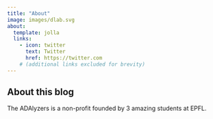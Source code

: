 ```yaml
---
title: "About"
image: images/dlab.svg
about:
  template: jolla
  links:
    - icon: twitter
      text: Twitter
      href: https://twitter.com
    # (additional links excluded for brevity)
---
```


## About this blog

The ADAlyzers is a non-profit founded by 3 amazing students at EPFL.